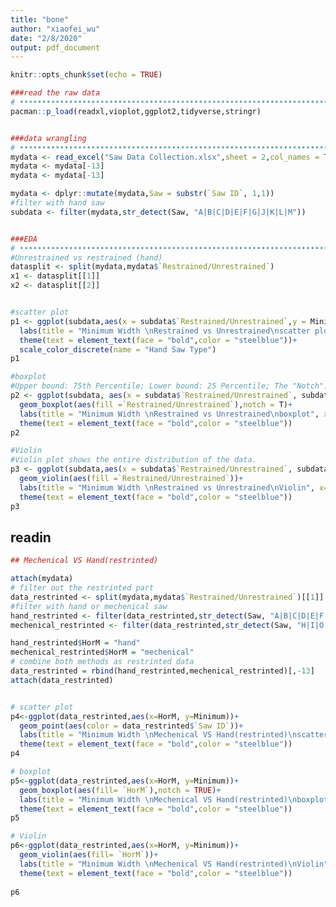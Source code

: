 ```yaml
---
title: "bone"
author: "xiaofei_wu"
date: "2/8/2020"
output: pdf_document
---
```


```r
knitr::opts_chunk$set(echo = TRUE)

```

```r

###read the raw data
# ••••••••••••••••••••••••••••••••••••••••••••••••••••••••••••••••••••••••••••••
pacman::p_load(readxl,vioplot,ggplot2,tidyverse,stringr)


###data wrangling
# ••••••••••••••••••••••••••••••••••••••••••••••••••••••••••••••••••••••••••••••
mydata <- read_excel("Saw Data Collection.xlsx",sheet = 2,col_names = TRUE,skip = 1)
mydata <- mydata[-13]
mydata <- mydata[-13]

mydata <- dplyr::mutate(mydata,Saw = substr(`Saw ID`, 1,1))
#filter with hand saw
subdata <- filter(mydata,str_detect(Saw, "A|B|C|D|E|F|G|J|K|L|M"))


###EDA
# ••••••••••••••••••••••••••••••••••••••••••••••••••••••••••••••••••••••••••••••
#Unrestrained vs restrained (hand)
datasplit <- split(mydata,mydata$`Restrained/Unrestrained`)
x1 <- datasplit[[1]]
x2 <- datasplit[[2]]


#scatter plot
p1 <- ggplot(subdata,aes(x = subdata$`Restrained/Unrestrained`,y = Minimum)) +geom_point(aes(color = subdata$`Saw`))+
  labs(title = "Minimum Width \nRestrained vs Unrestrained\nscatter plot",x="Hand Saw", y="Minimum Width") +
  theme(text = element_text(face = "bold",color = "steelblue"))+
  scale_color_discrete(name = "Hand Saw Type")
p1

#boxplot
#Upper bound: 75th Percentile; Lower bound: 25 Percentile; The "Notch": 95% confidence interval of the Median
p2 <- ggplot(subdata, aes(x = subdata$`Restrained/Unrestrained`, subdata$Minimum))+
  geom_boxplot(aes(fill =`Restrained/Unrestrained`),notch = T)+
  labs(title = "Minimum Width \nRestrained vs Unrestrained\nboxplot", x="Hand Saw", y="Minimum Width")+
  theme(text = element_text(face = "bold",color = "steelblue"))
p2

#Violin
#Violin plot shows the entire distribution of the data.
p3 <- ggplot(subdata,aes(x = subdata$`Restrained/Unrestrained`, subdata$Minimum))+
  geom_violin(aes(fill =`Restrained/Unrestrained`))+
  labs(title = "Minimum Width \nRestrained vs Unrestrained\nViolin", x="Hand Saw", y="Minimum Width")+
  theme(text = element_text(face = "bold",color = "steelblue"))
p3
```

## readin


```r
## Mechenical VS Hand(restrinted)

attach(mydata)
# filter out the restrinted part
data_restrinted <- split(mydata,mydata$`Restrained/Unrestrained`)[[1]]
#filter with hand or mechenical saw
hand_restrinted <- filter(data_restrinted,str_detect(Saw, "A|B|C|D|E|F|G|J|K|L|M"))
mechenical_restrinted <- filter(data_restrinted,str_detect(Saw, "H|I|O|N|P"))

hand_restrinted$HorM = "hand"
mechenical_restrinted$HorM = "mechenical"
# combine both methods as restrinted data
data_restrinted = rbind(hand_restrinted,mechenical_restrinted)[,-13]
attach(data_restrinted)


# scatter plot
p4<-ggplot(data_restrinted,aes(x=HorM, y=Minimum))+
  geom_point(aes(color = data_restrinted$`Saw ID`))+
  labs(title = "Minimum Width \nMechenical VS Hand(restrinted)\nscatter plot",x="Saw", y="Minimum Width")+
  theme(text = element_text(face = "bold",color = "steelblue"))
p4

# boxplot 
p5<-ggplot(data_restrinted,aes(x=HorM, y=Minimum))+
  geom_boxplot(aes(fill= `HorM`),notch = TRUE)+
  labs(title = "Minimum Width \nMechenical VS Hand(restrinted)\nboxplot",x="Saw Type", y="Minimum Width")+
  theme(text = element_text(face = "bold",color = "steelblue"))
p5

# Violin
p6<-ggplot(data_restrinted,aes(x=HorM, y=Minimum))+
  geom_violin(aes(fill= `HorM`))+
  labs(title = "Minimum Width \nMechenical VS Hand(restrinted)\nViolin",x="Saw Type", y="Minimum Width")+
  theme(text = element_text(face = "bold",color = "steelblue"))
  
p6
```


